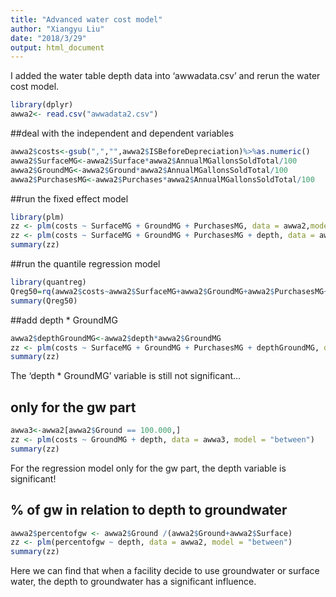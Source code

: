 ```yaml
---
title: "Advanced water cost model"
author: "Xiangyu Liu"
date: "2018/3/29"
output: html_document
---
```


I added the water table depth data into 'awwadata.csv' and rerun the water cost model.
```r
library(dplyr)
awwa2<- read.csv("awwadata2.csv")

```

##deal with the independent and dependent variables
```r

awwa2$costs<-gsub(",","",awwa2$ISBeforeDepreciation)%>%as.numeric()
awwa2$SurfaceMG<-awwa2$Surface*awwa2$AnnualMGallonsSoldTotal/100
awwa2$GroundMG<-awwa2$Ground*awwa2$AnnualMGallonsSoldTotal/100
awwa2$PurchasesMG<-awwa2$Purchases*awwa2$AnnualMGallonsSoldTotal/100
```
##run the fixed effect model
```r
library(plm)
zz <- plm(costs ~ SurfaceMG + GroundMG + PurchasesMG, data = awwa2,model="pooling")
zz <- plm(costs ~ SurfaceMG + GroundMG + PurchasesMG + depth, data = awwa2, model = "between")
summary(zz)

```


##run the quantile regression model
```r
library(quantreg)
Qreg50=rq(awwa2$costs~awwa2$SurfaceMG+awwa2$GroundMG+awwa2$PurchasesMG+awwa2$depth, tau=0.50)
summary(Qreg50)
```

##add depth * GroundMG
```r
awwa2$depthGroundMG<-awwa2$depth*awwa2$GroundMG
zz <- plm(costs ~ SurfaceMG + GroundMG + PurchasesMG + depthGroundMG, data = awwa2, model = "between")
summary(zz)
```

The 'depth * GroundMG' variable is still not significant... 
 
 
## only for the gw part
```r
awwa3<-awwa2[awwa2$Ground == 100.000,]
zz <- plm(costs ~ GroundMG + depth, data = awwa3, model = "between")
summary(zz)
```

For the regression model only for the gw part, the depth variable is significant!

## % of gw in relation to depth to groundwater 
```r
awwa2$percentofgw <- awwa2$Ground /(awwa2$Ground+awwa2$Surface)
zz <- plm(percentofgw ~ depth, data = awwa2, model = "between")
summary(zz)
```

Here we can find that when a facility decide to use groundwater or surface water, the depth to groundwater has a significant influence.
